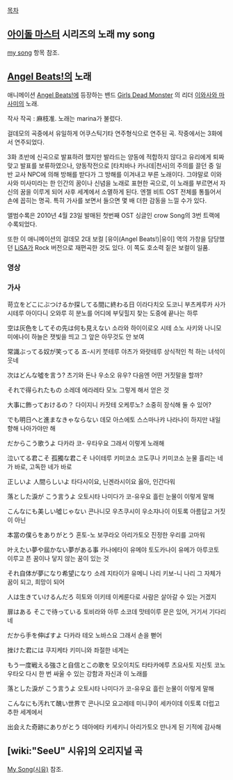[[목차]]
== [[아이돌 마스터]] 시리즈의 노래 my song ==
[[my song]] 항목 참조.

== [[Angel Beats!]]의 노래 ==
애니메이션 [[Angel Beats!]]에 등장하는 밴드 [[Girls Dead Monster]] 의 리더 [[이와사와 마사미]]의 노래.

작사 작곡 : 麻枝准. 노래는 marina가 불렀다.

걸데모의 곡중에서 유일하게 어쿠스틱기타 연주형식으로 연주된 곡. 작중에서는 3화에서 연주되었다.

3화 초반에 신곡으로 발표하려 했지만 발라드는 양동에 적합하지 않다고 유리에게 퇴짜맞고 발표를 보류하였으나, 양동작전으로 [타치바나 카나데|천사]의 주의를 끌던 중 일반 교사 NPC에 의해 방해를 받다가 그 방해를 이겨내고 부른 노래이다. 그야말로 이와사와 미사미라는 한 인간의 꿈이나 신념을 노래로 표현한 곡으로, 이 노래를 부르면서 자신의 꿈을 이루게 되어 사후 세계에서 소멸하게 된다. 엔젤 비트 OST 전체를 통틀어서 손에 꼽히는 명곡. 특히 가사를 보면서 들으면 몇 배 더한 감동을 느낄 수가 있다.

앨범수록은 2010년 4월 23일 발매된 첫번째 OST 싱글인 crow Song의 3번 트랙에 수록되었다.

또한 이 애니메이션의 걸데모 2대 보컬 [유이(Angel Beats!)|유이] 역의 가창을 담당했던 [[LiSA]]가 Rock 버전으로 재편곡한 것도 있다. 이 쪽도 호소력 짙은 보컬이 일품.

=== 영상 ===



=== 가사 ===
苛立をどこにぶつけるか探してる間に終わる日
이라다치오 도코니 부츠케루카 사가시테루 아이다니 오와루 히
분노를 어디에 부딪힐지 찾는 도중에 끝나는 하루

空は灰色をしてその先は何も見えない
소라와 하이이로오 시테 소노 사키와 나니모 미에나이
하늘은 잿빛을 띄고 그 앞은 아무것도 안 보여

常識ぶってる奴が笑ってる
죠-시키 붓테루 야츠가 와랏테루
상식적인 척 하는 녀석이 웃네

次はどんな噓を言う?
츠기와 돈나 우소오 유우?
다음엔 어떤 거짓말을 할까?

それで得られたもの
소레데 에라레타 모노
그렇게 해서 얻은 것

大事に飾っておけるの？
다이지니 카잣테 오케루노?
소중히 장식해 둘 수 있어?

でも明日へと進まなきゃならない
데모 아스에토 스스마나캬 나라나이
하지만 내일 향해 나아가야만 해

だからこう歌うよ
다카라 코- 우타우요
그래서 이렇게 노래해

泣いてる君こそ 孤獨な君こそ
나이테루 키미코소 코도쿠나 키미코소
눈물 흘리는 네가 바로, 고독한 네가 바로

正しいよ 人間らしいよ
타다시이요, 닌겐라시이요
옳아, 인간다워

落とした淚が こう言うよ
오토시타 나미다가 코-유우요
흘린 눈물이 이렇게 말해

こんなにも美しい噓じゃない
콘나니모 우츠쿠시이 우소쟈나이
이토록 아름답고 거짓이 아닌

本當の僕らをありがとう
혼토-노 보쿠라오 아리가토오
진정한 우리를 고마워



叶えたい夢や屆かない夢がある事
카나에타이 유메야 토도카나이 유메가 아루코토
이루고 픈 꿈이나 닿지 않는 꿈이 있는 것

それ自体が夢になり希望になり
소레 지타이가 유메니 나리 키보-니 나리
그 자체가 꿈이 되고, 희망이 되어

人は生きていけるんだろ
히토와 이키테 이케룬다로
사람은 살아갈 수 있는 거겠지

扉はある そこで待っている
토비라와 아루 소코데 맛테이루
문은 있어, 거기서 기다리네

だから手を伸ばすよ
다카라 테오 노바스요
그래서 손을 뻗어

挫けた君には
쿠지케타 키미니와
좌절한 네게는

もう一度戦える強さと自信とこの歌を
모오이치도 타타카에루 츠요사토 지신토 코노 우타오
다시 한 번 싸울 수 있는 강함과 자신과 이 노래를

落とした淚が こう言うよ
오토시타 나미다가 코-유우요
흘린 눈물이 이렇게 말해

こんなにも汚れて醜い世界で
콘나니모 요고레테 미니쿠이 세카이데
이토록 더럽고 추한 세계에서

出会えた奇跡にありがとう
데아에타 키세키니 아리가토오
만나게 된 기적에 감사해

== [wiki:"SeeU" 시유]의 오리지널 곡 ==
[[My Song(시유)]] 참조.
